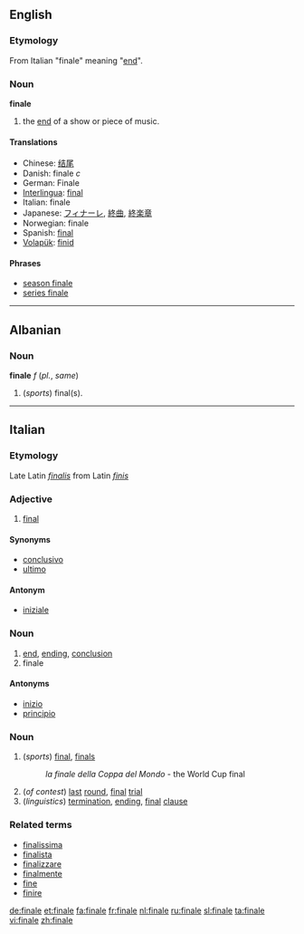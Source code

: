 ==English==
=== Etymology ===
From Italian "finale" meaning "[[end]]".
=== Noun ===
'''finale'''
#the [[end]] of a show or piece of music.

==== Translations ====
*Chinese: [[结尾]]
*Danish: finale ''c''
*German: Finale
*[[Interlingua]]: [[final]]
*Italian: finale
*Japanese: [[フィナーレ]], [[終曲]], [[終楽章]]
*Norwegian: finale
*Spanish: [[final]]
*[[Volapük]]: [[finid]]

====Phrases====
*[[season finale]]
*[[series finale]]
----
==Albanian==
===Noun===
'''finale''' ''f'' (''pl.'', ''same'')
# (''sports'') final(s).
----
==Italian==
===Etymology===
Late Latin ''[[finalis]]'' from Latin ''[[finis]]''
===Adjective===
{{it-adj|final|e|i}}

# [[final]]

====Synonyms====
*[[conclusivo]]
*[[ultimo]]

====Antonym====
*[[iniziale]]

===Noun===
{{it-noun|final|m|e|i}}

# [[end]], [[ending]], [[conclusion]]
#finale

====Antonyms====
*[[inizio]]
*[[principio]]

===Noun===
{{it-noun|final|f|e|i}}

# (''sports'') [[final]], [[finals]]
#:''la finale della Coppa del Mondo'' - the World Cup final
# (''of contest'') [[last]] [[round]], [[final]] [[trial]]
# (''linguistics'') [[termination]], [[ending]], [[final]] [[clause]]

===Related terms===
*[[finalissima]]
*[[finalista]]
*[[finalizzare]]
*[[finalmente]]
*[[fine]]
*[[finire]]

[[de:finale]]
[[et:finale]]
[[fa:finale]]
[[fr:finale]]
[[nl:finale]]
[[ru:finale]]
[[sl:finale]]
[[ta:finale]]
[[vi:finale]]
[[zh:finale]]